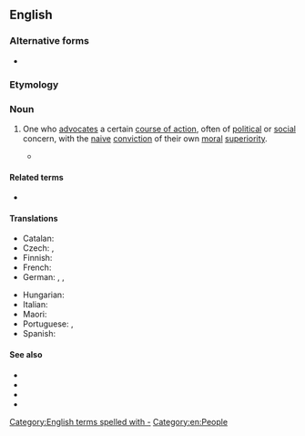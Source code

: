 {{also|dogooder}}
==English==

===Alternative forms===
* {{alter|en|dogooder}}

===Etymology===
{{suffix|en|[[do]] [[good]]|er|id2=agent noun}}

===Noun===
{{en-noun}}

# {{lb|en|derogatory}} One who [[advocate]]s a certain [[course of action]], often of [[political]] or [[social]] concern, with the [[naive]] [[conviction]] of their own [[moral]] [[superiority]].
#: {{ux|en|Prohibition in the United States was an unsuccessful attempt by '''do-gooders''' to save people from the dangers of alcohol, whether they wanted to be saved or not.}}
#* {{quote-av|en|year=1979|title={{w|Monty Python's Life of Brian}}|role=Ex-Leper|actor=Michael Palin|passage=I was hopping along, minding my own business. All of a sudden, up he comes, cures me. One minute I'm a leper with a trade, next minute my livelihood's gone. Not so much as a by-your-leave! “You're cured mate.” Bloody '''do-gooder'''.}}

====Related terms====
* {{l|en|do-goodism}}

====Translations====
{{trans-top|one who has a conviction of their own moral superiority}}
* Catalan: {{t+|ca|bonista|m|f}}
* Czech: {{t+|cs|sluníčkář|m}}, {{t+|cs|pravdoláskař}}
* Finnish: {{t+|fi|maailmanparantaja}}
* French: {{t+|fr|bonne âme|f}}
* German: {{t+|de|Gutmensch|m}}, {{t+|de|Weltverbesserer|m}}, {{t|de|Weltverbesserin|m}}
{{trans-mid}}
* Hungarian: {{t|hu|[[jótét]] [[lélek]]}}
* Italian: {{t+|it|buonista|m|f}}
* Maori: {{t|mi|kaiauwaha}}
* Portuguese: {{t|pt|cidadão de bem|m}}, {{t+|pt|moralista|m|f}}
* Spanish: {{t|es|buenista|m|f}}
{{trans-bottom}}

====See also====
* {{l|en|bleeding heart}}
* {{l|en|political correctness}}
* {{l|en|social justice warrior}}
* {{l|en|self-righteous}}

[[Category:English terms spelled with -]]
[[Category:en:People]]
